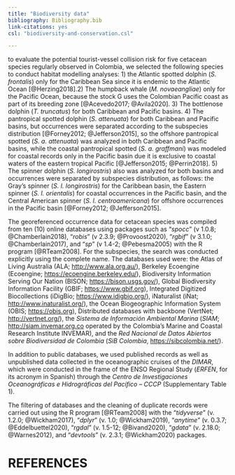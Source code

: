 ```yaml
---
title: "Biodiversity data"
bibliography: Bibliography.bib
link-citations: yes
csl: "biodiversity-and-conservation.csl"

---
```

to evaluate the potential tourist-vessel collision risk for five cetacean species regularly observed in Colombia, we selected the following species to conduct habitat modelling analyses: 1) the Atlantic spotted dolphin (*S. frontalis*) only for the Caribbean Sea since it is endemic to the Atlantic Ocean [@Herzing2018].2) The humpback whale (*M. novaeangliae*) only for the Pacific Ocean, because the stock G uses the Colombian Pacific coast as part of its breeding zone [@Acevedo2017; @Avila2020]. 3) The bottlenose dolphin (*T. truncatus*) for both Caribbean and Pacific basins. 4) The pantropical spotted dolphin (*S. attenuata*) for both Caribbean and Pacific basins, but occurrences were separated according to the subspecies distribution [@Forney2012; @Jefferson2015], so the offshore pantropical spotted (*S. a. attenuata*) was analyzed in both Caribbean and Pacific basins, while the coastal pantropical spotted (*S. a. graffmani*) was modeled for coastal records only in the Pacific basin due it is exclusive to coastal waters of the eastern tropical Pacific [@Jefferson2015; @Perrin2018]. 5) The spinner dolphin (*S. longirostris*) also was analyzed for both basins and occurrences were separated by subspecies distribution, as follows: the Gray's spinner (*S. l. longirostris*) for the Caribbean basin, the Eastern spinner (*S. l. orientalis*) for coastal occurrences in the Pacific basin, and the Central American spinner (*S. l. centroamericana*) for offshore occurrences in the Pacific basin [@Forney2012; @Jefferson2015].

The georeferenced occurrence data for cetacean species was compiled from ten (10) online databases using packages such as "*spocc*" (v 1.0.8; @Chamberlain2018), "*robis*" (v 2.3.9; @Provoost2020), "*rgbif*" (v 3.1.0; @Chamberlain2017), and "*sp*" (v 1.4-2; @Pebesma2005) with the R program [@RTeam2008].
For the subspecies, the search was conducted explicitly using the complete name.
The databases used were: the Atlas of Living Australia (ALA; <http://www.ala.org.au/>), Berkeley Ecoengine (Ecoengine; <https://ecoengine.berkeley.edu/>), Biodiversity Information Serving Our Nation (BISON; <https://bison.usgs.gov/>), Global Biodiversity Information Facility (GBIF; <https://www.gbif.org>), Integrated Digitized Biocollections (iDigBio; <https://www.idigbio.org/>), iNaturalist (iNat; <http://www.inaturalist.org/>), the Ocean Biogeographic Information System (OBIS; <https://obis.org>), Distributed databases with backbone (VertNet; <http://vertnet.org/>), the *Sistema de Información Ambiental Marina* (*SIAM*; <http://siam.invemar.org.co> operated by the Colombia's Marine and Coastal Research Institute INVEMAR), and the *Red Nacional de Datos Abiertos sobre Biodiversidad de Colombia* (*SiB Colombia*, <https://sibcolombia.net/>).\

In addition to public databases, we used published records as well as unpublished data collected in the oceanographic cruises of the *DIMAR*, which were conducted in the frame of the ENSO Regional Study (*ERFEN*, for its acronym in Spanish) through the *Centro de Investigaciones Oceanográficas e Hidrográficas del Pacífico -- CCCP* (Supplementary Table 1).\

The filtering of databases and the cleaning of duplicate records were carried out using the R program [@RTeam2008] with the "*tidyverse*" (v. 1.2.0; @Wickham2017), "*dplyr*" (v. 1.0; @Wickham2019), "*anytime*" (v. 0.3.7; @Eddelbuettel2020), "*rgdal*" (v. 1.5-12; @Bivand2020), "*gdata*" (v. 2.18.0; @Warnes2012), and "*devtools*" (v. 2.3.1; @Wickham2020) packages.



# REFERENCES

::: {#refs}
:::

\pagebreak